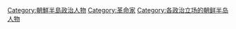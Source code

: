 [[Category:朝鮮半島政治人物|Category:朝鮮半島政治人物]]
[[Category:革命家|Category:革命家]]
[[Category:各政治立场的朝鲜半岛人物|Category:各政治立场的朝鲜半岛人物]]